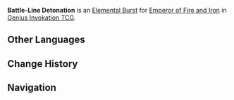 {{Genius Invokation TCG Skill Infobox
|image      = Battle-Line Detonation Character Card Skill.png
|type       = Elemental Burst
|character  = Emperor of Fire and Iron
|matching   = 3
|element    = Pyro
|energy     = 2
|effect     = Prepare Skill: '''[[Searing Blast]]'''.
|order      = 3
}}
'''Battle-Line Detonation''' is an [[Character Card Elemental Burst|Elemental Burst]] for [[Emperor of Fire and Iron (Character Card)|Emperor of Fire and Iron]] in [[Genius Invokation TCG]].

==Other Languages==
{{Other Languages
|en       = Battle-Line Detonation
|zhs      = 战阵爆轰
|zhs_rm   = 
|zht      = 戰陣爆轟
|zht_rm   = 
|zh_tl    = 
|ja       = 戦陣爆撃
|ja_rm    = Senjin Bakugeki
|ja_tl    = Battlefield Detonation
|ko       = 적진 포격
|ko_rm    = 
|ko_tl    = 
|es       = Detonación bélica
|es_tl    = War Detonation
|fr       = Détonation de formation
|fr_tl    = Formation Detonation
|ru       = Взрыв на линии боя
|ru_tl    = Detonation on Battle Line
|th       = Battle-Line Detonation
|vi       = Chiến Tuyến Bùng Nổ
|vi_tl    = 
|de       = Sprengung der Kampflinie
|de_tl    = Detonation of the Battle-Line
|id       = Battle-Line Detonation
|pt       = Linha de Detonação
|pt_tl    = 
|tr       = Savaş Hattı Patlaması
|tr_tl    = 
|it       = Linea di detonazione
|it_tl    = 
}}

==Change History==
{{Change History|4.6}}

==Navigation==
{{Genius Invokation TCG Skill Navbox|Emperor of Fire and Iron}}